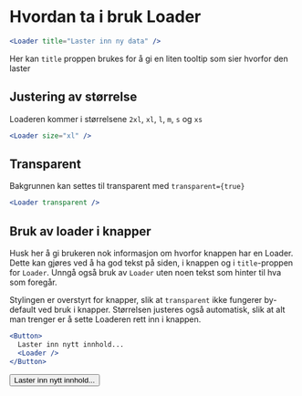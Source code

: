 
<Meta title="ds-react/loader/intro" />

# Hvordan ta i bruk Loader

```jsx
<Loader title="Laster inn ny data" />
```

<Canvas>
  <Loader />
</Canvas>

Her kan `title` proppen brukes for å gi en liten tooltip som sier hvorfor den laster

## Justering av størrelse

Loaderen kommer i størrelsene `2xl`, `xl`, `l`, `m`, `s` og `xs`

```jsx
<Loader size="xl" />
```

<Canvas>
  <Loader size="2xl" />
  <Loader size="xl" />
  <Loader size="l" />
  <Loader size="m" />
  <Loader size="s" />
  <Loader size="xs" />
</Canvas>

## Transparent

Bakgrunnen kan settes til transparent med `transparent={true}`

```jsx
<Loader transparent />
```

<Canvas>
  <Loader size="2xl" transparent />
</Canvas>

## Bruk av loader i knapper

Husk her å gi brukeren nok informasjon om hvorfor knappen har en Loader. Dette kan gjøres ved å ha god tekst på siden,
i knappen og i `title`-proppen for `Loader`. Unngå også bruk av `Loader` uten noen tekst som hinter til hva som foregår.

Stylingen er overstyrt for knapper, slik at `transparent` ikke fungerer by-default ved bruk i knapper.
Størrelsen justeres også automatisk, slik at alt man trenger er å sette Loaderen rett inn i knappen.

```jsx
<Button>
  Laster inn nytt innhold...
  <Loader />
</Button>
```

<Canvas>
  <Button>
    Laster inn nytt innhold...
    <Loader />
  </Button>
</Canvas>
